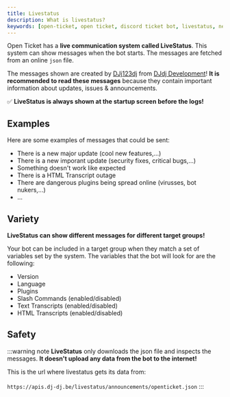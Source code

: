 ```yaml
---
title: Livestatus
description: What is livestatus?
keywords: [open-ticket, open ticket, discord ticket bot, livestatus, news, status]
---
```

<head>
    <link rel="apple-touch-icon" href="/img/logo_vertical.png"/>
</head>

Open Ticket has a **live communication system called <ColorText color="blue">LiveStatus</ColorText>**.
This system can show messages when the bot starts. The messages are fetched from an online `json` file.

The messages shown are created by [DJj123dj](https://www.github.com/DJj123dj) from [DJdj Development](https://discord.dj-dj.be)!
<ColorText color="red">**It is recommended to read these messages**</ColorText> because they contain important information about updates, issues & announcements.

✅ **LiveStatus is always shown at the startup screen before the logs!**

<GoodImage src="/img/docs-v3/installation/console_startscreen_livestatus.png" alt="Image of Open Ticket Livestatus" size="80%"></GoodImage>

## Examples
Here are some examples of messages that could be sent:
- There is a new major update (cool new features,...)
- There is a new imporant update (security fixes, critical bugs,...)
- Something doesn't work like expected
- There is a HTML Transcript outage
- There are dangerous plugins being spread online (virusses, bot nukers,...)
- ...

## Variety
<ColorText color="green">**LiveStatus can show different messages for different target groups!**</ColorText>

Your bot can be included in a target group when they match a set of variables set by the system.
The variables that the bot will look for are the following:

- Version
- Language
- Plugins
- Slash Commands (enabled/disabled)
- Text Transcripts (enabled/disabled)
- HTML Transcripts (enabled/disabled)

## Safety
:::warning note
**LiveStatus** only downloads the json file and inspects the messages.
<ColorText color="red">**It doesn't upload any data from the bot to the internet!**</ColorText>

This is the url where livestatus gets its data from:<br></br>`https://apis.dj-dj.be/livestatus/announcements/openticket.json`
:::